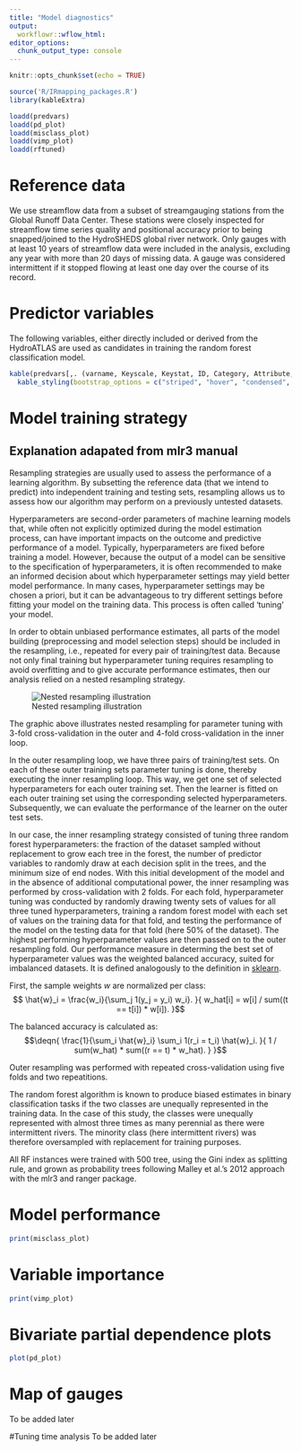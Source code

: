 ```yaml
---
title: "Model diagnostics"
output: 
  workflowr::wflow_html:
editor_options:
  chunk_output_type: console
---
```


<style type="text/css">
.main-container {
  max-width: 1800px;
  margin-left: auto;
  margin-right: auto;
}
</style>

```r
knitr::opts_chunk$set(echo = TRUE)
```

```r
source('R/IRmapping_packages.R')
library(kableExtra)

loadd(predvars)
loadd(pd_plot)
loadd(misclass_plot)
loadd(vimp_plot)
loadd(rftuned)
```
# Reference data
We use streamflow data from a subset of streamgauging stations from the Global Runoff Data Center.
These stations were closely inspected for streamflow time series quality and positional accuracy prior to being snapped/joined to the HydroSHEDS global river network. Only gauges with at least 10 years of streamflow data were included in the analysis, excluding any year with more than 20 days of missing data. A gauge was considered intermittent if it stopped flowing at least one day over the course of its record.

# Predictor variables

The following variables, either directly included or derived from the HydroATLAS are used as candidates in training the random forest classification model.

```r
kable(predvars[,. (varname, Keyscale, Keystat, ID, Category, Attribute, Source.Data, Citation, Spatial.representation, Temporal.or.statistical.aggregation.or.other.association)]) %>%
  kable_styling(bootstrap_options = c("striped", "hover", "condensed", "responsive"))

```

# Model training strategy
## Explanation adapated from mlr3 manual
Resampling strategies are usually used to assess the performance of a learning algorithm. By subsetting the reference data (that we intend to predict) into independent training and testing sets, resampling allows us to assess how our algorithm may perform on a previously untested datasets.

Hyperparameters are second-order parameters of machine learning models that, while often not explicitly optimized during the model estimation process, can have important impacts on the outcome and predictive performance of a model. Typically, hyperparameters are fixed before training a model. However, because the output of a model can be sensitive to the specification of hyperparameters, it is often recommended to make an informed decision about which hyperparameter settings may yield better model performance. In many cases, hyperparameter settings may be chosen a priori, but it can be advantageous to try different settings before fitting your model on the training data. This process is often called ‘tuning’ your model.

In order to obtain unbiased performance estimates, all parts of the model building (preprocessing and model selection steps) should be included in the resampling, i.e., repeated for every pair of training/test data. Because not only final training but hyperparameter tuning requires resampling to avoid overfitting and to give accurate performance estimates, then our analysis relied on a nested resampling strategy.

![Nested resampling illustration](https://mlr3book.mlr-org.com/images/nested_resampling.png)

The graphic above illustrates nested resampling for parameter tuning with 3-fold cross-validation in the outer and 4-fold cross-validation in the inner loop.

In the outer resampling loop, we have three pairs of training/test sets. On each of these outer training sets parameter tuning is done, thereby executing the inner resampling loop. This way, we get one set of selected hyperparameters for each outer training set. Then the learner is fitted on each outer training set using the corresponding selected hyperparameters. Subsequently, we can evaluate the performance of the learner on the outer test sets.

In our case, the inner resampling strategy consisted of tuning three random forest hyperparameters: the fraction of the dataset sampled without replacement to grow each tree in the forest, the number of predictor variables to randomly draw at each decision split in the trees, and the minimum size of end nodes. With this initial development of the model and in the absence of additional computational power, the inner resampling was performed  by cross-validation with 2 folds. For each fold, hyperparameter tuning was conducted by randomly drawing twenty sets of values for all three tuned hyperparameters, training a random forest model with each set of values on the training data for that fold, and testing the performance of the model on the testing data for that fold (here 50% of the dataset). The highest performing hyperparameter values are then passed on to the outer resampling fold. Our performance measure in determing the best set of hyperparameter values was the weighted balanced accuracy, suited for imbalanced datasets.
It is defined analogously to the definition in [sklearn](https://scikit-learn.org/).

First, the sample weights $w$ are normalized per class:
$$
 \hat{w}_i = \frac{w_i}{\sum_j 1(y_j = y_i) w_i}.
}{
 w_hat[i] = w[i] / sum((t == t[i]) * w[i]).
}$$

The balanced accuracy is calculated as:
$$\deqn{
 \frac{1}{\sum_i \hat{w}_i} \sum_i 1(r_i = t_i) \hat{w}_i.
}{
 1 / sum(w_hat) * sum((r == t) * w_hat).
}
}$$

Outer resampling was performed with repeated cross-validation using five folds and two repeatitions.

The random forest algorithm is known to produce biased estimates in binary classification tasks if the two classes are unequally represented in the training data. In the case of this study, the classes were unequally represented with almost three times as many perennial as there were intermittent rivers. The minority class (here intermittent rivers) was therefore oversampled with replacement for training purposes.

All RF instances were trained with 500 tree, using the Gini index as splitting rule, and grown as probability trees following Malley et al.'s 2012 approach with the mlr3 and ranger package.

# Model performance
```r
print(misclass_plot)
```

# Variable importance
```r
print(vimp_plot)
```

# Bivariate partial dependence plots
```r
plot(pd_plot)
```
# Map of gauges
To be added later

#Tuning time analysis
To be added later
